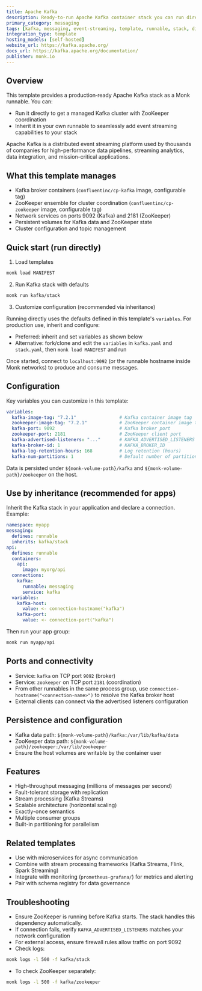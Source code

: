 ```yaml
---
title: Apache Kafka
description: Ready-to-run Apache Kafka container stack you can run directly or inherit to integrate a distributed event streaming platform into your infrastructure.
primary_category: messaging
tags: [kafka, messaging, event-streaming, template, runnable, stack, distributed, pub-sub]
integration_type: template
hosting_models: [self-hosted]
website_url: https://kafka.apache.org/
docs_url: https://kafka.apache.org/documentation/
publisher: monk.io
---
```


## Overview

This template provides a production‑ready Apache Kafka stack as a Monk runnable. You can:

- Run it directly to get a managed Kafka cluster with ZooKeeper coordination
- Inherit it in your own runnable to seamlessly add event streaming capabilities to your stack

Apache Kafka is a distributed event streaming platform used by thousands of companies for high-performance data pipelines, streaming analytics, data integration, and mission-critical applications.

## What this template manages

- Kafka broker containers (`confluentinc/cp-kafka` image, configurable tag)
- ZooKeeper ensemble for cluster coordination (`confluentinc/cp-zookeeper` image, configurable tag)
- Network services on ports 9092 (Kafka) and 2181 (ZooKeeper)
- Persistent volumes for Kafka data and ZooKeeper state
- Cluster configuration and topic management

## Quick start (run directly)

1) Load templates

```bash
monk load MANIFEST
```

2) Run Kafka stack with defaults

```bash
monk run kafka/stack
```

3) Customize configuration (recommended via inheritance)

Running directly uses the defaults defined in this template's `variables`. For production use, inherit and configure:

- Preferred: inherit and set variables as shown below
- Alternative: fork/clone and edit the `variables` in `kafka.yaml` and `stack.yaml`, then `monk load MANIFEST` and run

Once started, connect to `localhost:9092` (or the runnable hostname inside Monk networks) to produce and consume messages.

## Configuration

Key variables you can customize in this template:

```yaml
variables:
  kafka-image-tag: "7.2.1"                # Kafka container image tag
  zookeeper-image-tag: "7.2.1"            # ZooKeeper container image tag
  kafka-port: 9092                        # Kafka broker port
  zookeeper-port: 2181                    # ZooKeeper client port
  kafka-advertised-listeners: "..."       # KAFKA_ADVERTISED_LISTENERS
  kafka-broker-id: 1                      # KAFKA_BROKER_ID
  kafka-log-retention-hours: 168          # Log retention (hours)
  kafka-num-partitions: 1                 # Default number of partitions
```

Data is persisted under `${monk-volume-path}/kafka` and `${monk-volume-path}/zookeeper` on the host.

## Use by inheritance (recommended for apps)

Inherit the Kafka stack in your application and declare a connection. Example:

```yaml
namespace: myapp
messaging:
  defines: runnable
  inherits: kafka/stack
api:
  defines: runnable
  containers:
    api:
      image: myorg/api
  connections:
    kafka:
      runnable: messaging
      service: kafka
  variables:
    kafka-host:
      value: <- connection-hostname("kafka")
    kafka-port:
      value: <- connection-port("kafka")
```

Then run your app group:

```bash
monk run myapp/api
```

## Ports and connectivity

- Service: `kafka` on TCP port `9092` (broker)
- Service: `zookeeper` on TCP port `2181` (coordination)
- From other runnables in the same process group, use `connection-hostname("<connection-name>")` to resolve the Kafka broker host
- External clients can connect via the advertised listeners configuration

## Persistence and configuration

- Kafka data path: `${monk-volume-path}/kafka:/var/lib/kafka/data`
- ZooKeeper data path: `${monk-volume-path}/zookeeper:/var/lib/zookeeper`
- Ensure the host volumes are writable by the container user

## Features

- High-throughput messaging (millions of messages per second)
- Fault-tolerant storage with replication
- Stream processing (Kafka Streams)
- Scalable architecture (horizontal scaling)
- Exactly-once semantics
- Multiple consumer groups
- Built-in partitioning for parallelism

## Related templates

- Use with microservices for async communication
- Combine with stream processing frameworks (Kafka Streams, Flink, Spark Streaming)
- Integrate with monitoring (`prometheus-grafana/`) for metrics and alerting
- Pair with schema registry for data governance

## Troubleshooting

- Ensure ZooKeeper is running before Kafka starts. The stack handles this dependency automatically.
- If connection fails, verify `KAFKA_ADVERTISED_LISTENERS` matches your network configuration
- For external access, ensure firewall rules allow traffic on port 9092
- Check logs:

```bash
monk logs -l 500 -f kafka/stack
```

- To check ZooKeeper separately:

```bash
monk logs -l 500 -f kafka/zookeeper
```
